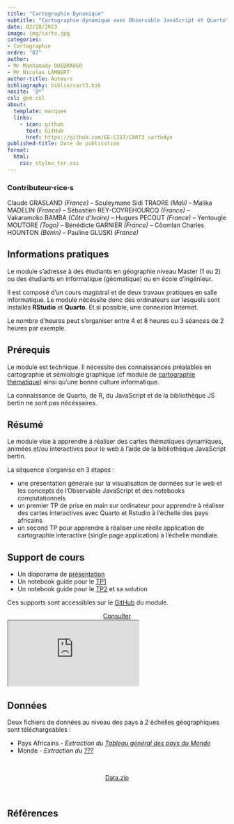 ```yaml
---
title: "Cartographie Dynamique"
subtitle: "Cartographie dynamique avec Observable JavaScript et Quarto"
date: 02/28/2023
image: img/carto.jpg
categories: 
- Cartographie
ordre: "07" 
author: 
- Mr Manhamady OUEDRAOGO
- Mr Nicolas LAMBERT
author-title: Auteurs
bibliography: biblio/cart3.bib
nocite: '@*'
csl: geo.csl
about:
  template: marquee
  links:
    - icon: github
      text: GitHub
      href: https://github.com/EE-CIST/CART3_cartodyn
published-title: Date de publication 
format:
  html: 
    css: styles_ter.css
---
```


::: {#contrib}
### Contributeur·rice·s

Claude GRASLAND *(France)* -- Souleymane Sidi TRAORE *(Mali)* -- Malika MADELIN *(France)* -- Sébastien REY-COYREHOURCQ *(France)* -- Vakaramoko BAMBA *(Côte d'Ivoire)* -- Hugues PECOUT *(France)* -- Yentougle MOUTORE *(Togo)* -- Bénédicte GARNIER *(France)* -- Côomlan Charles HOUNTON *(Bénin)* -- Pauline GLUSKI *(France)*
:::

::: {#block}
## <i class="bi bi-info-circle"></i> Informations pratiques

Le module s'adresse à des étudiants en géographie niveau Master (1 ou 2) ou des étudiants en informatique (géomatique) ou en école d'ingénieur.

Il est composé d'un cours magistral et de deux travaux pratiques en salle informatique. Le module nécéssite donc des ordinateurs sur lesquels sont installés **RStudio** et **Quarto**. Et si possible, une connexion Internet.

Le nombre d'heures peut s'organiser entre 4 et 8 heures ou 3 séances de 2 heures par exemple.
:::



## <i class="bi bi-ui-checks-grid"></i> Prérequis

Le module est technique. Il nécessite des connaissances préalables en cartographie et sémiologie graphique (cf module de [cartographie thématique](cart1-2_the.qmd)) ainsi qu'une bonne culture informatique.

La connaissance de Quarto, de R, du JavaScript et de la bibliothèque JS bertin ne sont pas nécéssaires.





## <i class="bi bi-bookmark"></i> Résumé

Le module vise à apprendre à réaliser des cartes thématiques dynamiques, animées et/ou interactives pour le web à l'aide de la bibliothèque JavaScript bertin.

La séquence s'organise en 3 étapes :

-   une présentation générale sur la visualisation de données sur le web et les concepts de l'Observable JavaScript et des notebooks computationnels
-   un premier TP de prise en main sur ordinateur pour apprendre à réaliser des cartes interactives avec Quarto et Rstudio à l'échelle des pays africains
-   un second TP pour apprendre à réaliser une réelle application de cartographie interactive (single page application) à l'échelle mondiale.





## <i class="bi bi-person-video3"></i> Support de cours

-   Un diaporama de [présentation](https://ee-cist.github.io/CART3_cartodyn/intro/docs/index.html#/title-slide)
-   Un notebook guide pour le [TP1](https://ee-cist.github.io/CART3_cartodyn/TP1/docs/index.html)
-   Un notebook guide pour le [TP2](https://ee-cist.github.io/CART3_cartodyn/TP2/docs/index.html) et sa solution

Ces supports sont accessibles sur le [GitHub](https://github.com/EE-CIST/CART3_cartodyn) du module.



<center><a href="https://bit.ly/3Dz1FX4" class="btn btn-warning" role="button" aria-disabled="true"><i class="bi bi-eye"></i> Consulter</a></center>

<object class="slide" data="support/introR_seance2_diapo.pdf" type="application/pdf">

<iframe class="slide" src="https://ee-cist.github.io/CART3_cartodyn/intro/docs/index.html#/title-slide">

</iframe>

</object>

<!--  -->

<!-- ## <i class="bi bi-person-video3"></i> Support de TD -->

<!-- Quam ob rem cave Catoni anteponas ne istum quidem ipsum, quem Apollo, ut ais, sapientissimum iudicavit; huius enim facta, illius dicta laudantur. De me autem, ut iam cum utroque vestrum loquar, sic habetote. -->

<!-- <center><a href="" class="btn btn-warning" role="button" aria-disabled="true"><i class="bi bi-eye"></i> Consulter</a></center> -->

<!--  -->



## <i class="bi bi-clipboard-data"></i> Données

Deux fichiers de données au niveau des pays à 2 échelles géographiques sont téléchargeables :

-   Pays Africains - *Extraction du [Tableau général des pays du Monde](../donnees/gen_monde.qmd)*
-   Monde - *Extraction du [???](../donnees/gen_monde.qmd)*

\

<center><a href="" class="btn btn-info" role="button" aria-disabled="true"><i class="bi bi-cloud-arrow-down"></i> Data.zip</a></center>

\



## <i class="bi bi-file-earmark-text"></i> Références

::: {#refs}
:::
